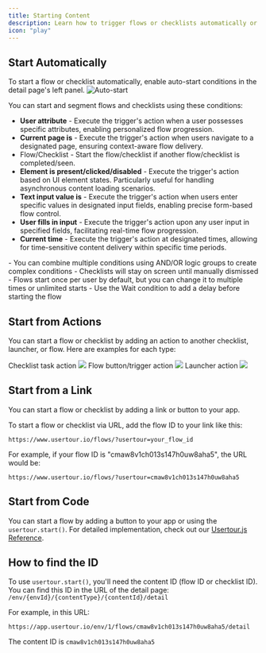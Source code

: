 ```yaml
---
title: Starting Content
description: Learn how to trigger flows or checklists automatically or manually in your application
icon: "play"
---
```

## Start Automatically
To start a flow or checklist automatically, enable auto-start conditions in the detail page's left panel.
![Auto-start](/images/surveys-10.png)

You can start and segment flows and checklists using these conditions:
- **User attribute** - Execute the trigger's action when a user possesses specific attributes, enabling personalized flow progression.
- **Current page is** - Execute the trigger's action when users navigate to a designated page, ensuring context-aware flow delivery.
- Flow/Checklist - Start the flow/checklist if another flow/checklist is completed/seen.
- **Element is present/clicked/disabled** - Execute the trigger's action based on UI element states. Particularly useful for handling asynchronous content loading scenarios.
- **Text input value is** - Execute the trigger's action when users enter specific values in designated input fields, enabling precise form-based flow control.
- **User fills in input** - Execute the trigger's action upon any user input in specified fields, facilitating real-time flow progression.
- **Current time** - Execute the trigger's action at designated times, allowing for time-sensitive content delivery within specific time periods.

<Note>
- You can combine multiple conditions using AND/OR logic groups to create complex conditions
- Checklists will stay on screen until manually dismissed
- Flows start once per user by default, but you can change it to multiple times or unlimited starts
- Use the Wait condition to add a delay before starting the flow
</Note>

## Start from Actions
You can start a flow or checklist by adding an action to another checklist, launcher, or flow. Here are examples for each type:

Checklist task action
![](/images/checklist-start-flow.png)
Flow button/trigger action
![](/images/flow-start-flow.png)
Launcher action
![](/images/launcher-start-flow.png)

## Start from a Link
You can start a flow or checklist by adding a link or button to your app.

To start a flow or checklist via URL, add the flow ID to your link like this:

```
https://www.usertour.io/flows/?usertour=your_flow_id
```

For example, if your flow ID is "cmaw8v1ch013s147h0uw8aha5", the URL would be:
```
https://www.usertour.io/flows/?usertour=cmaw8v1ch013s147h0uw8aha5
```

## Start from Code
You can start a flow by adding a button to your app or using the `usertour.start()`. For detailed implementation, check out our [Usertour.js Reference](/developers/usertourjs-reference/content/start).

## How to find the ID
To use `usertour.start()`, you'll need the content ID (flow ID or checklist ID). You can find this ID in the URL of the detail page: `/env/{envId}/{contentType}/{contentId}/detail`

For example, in this URL:
```
https://app.usertour.io/env/1/flows/cmaw8v1ch013s147h0uw8aha5/detail
```
The content ID is `cmaw8v1ch013s147h0uw8aha5`